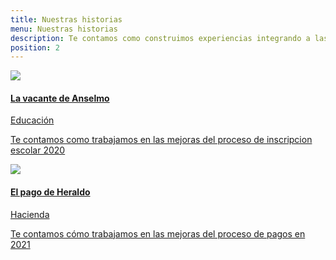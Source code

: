 ```yaml
---
title: Nuestras historias
menu: Nuestras historias
description: Te contamos como construimos experiencias integrando a las diferentes áreas del Gobierno de la Ciudad
position: 2
---
```



<Row><Col items={2}>

<a class="card" href="vacante_de_anselmo">
  <img src="creamos_experiencias/nuestras_historias/anselmo.png" className="card-img-top" />
  <div class="card-body">
    <h4 class="card-title">La vacante de Anselmo</h4>
    <div class="card-subtitle">Educación</div>
    <p class="card-text">
      Te contamos como trabajamos en las mejoras del proceso de inscripcion escolar 2020
    </p>
  </div>
</a>

</Col></Row>


<Row><Col items={2}>

<a class="card" href="el_pago_de_heraldo">
  <img src="creamos_experiencias/nuestras_historias/heraldo.png" className="card-img-top" />
  <div class="card-body">
    <h4 class="card-title">El pago de Heraldo</h4>
    <div class="card-subtitle">Hacienda</div>
    <p class="card-text">
      Te contamos cómo trabajamos en las mejoras del proceso de pagos en 2021
    </p>
  </div>
</a>
  
</Col></Row>

